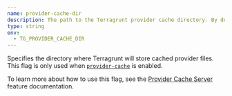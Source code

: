 ```yaml
---
name: provider-cache-dir
description: The path to the Terragrunt provider cache directory. By default, 'terragrunt/providers' folder in the user cache directory.
type: string
env:
  - TG_PROVIDER_CACHE_DIR
---
```


Specifies the directory where Terragrunt will store cached provider files. This flag is only used when [`provider-cache`](/docs/reference/cli/commands/run#provider-cache) is enabled.

To learn more about how to use this flag, see the [Provider Cache Server](/docs/features/provider-cache-server) feature documentation.
